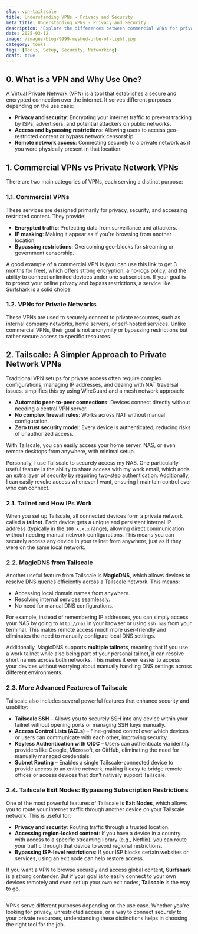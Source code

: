 ```yaml
---
slug: vpn-tailscale
title: Understanding VPNs - Privacy and Security
meta_title: Understanding VPNs - Privacy and Security
description: "Explore the differences between commercial VPNs for privacy and security and private network VPNs for secure remote access. Learn how Tailscale simplifies private VPN setups and how exit nodes can help bypass restrictions."
date: 2025-03-12
image: /images/blog/9999-meshed-orbe-of-light.jpg
category: tools
tags: [Tools, Setup, Security, Networking]
draft: true
---
```


## 0. What is a VPN and Why Use One?
A Virtual Private Network (VPN) is a tool that establishes a secure and encrypted connection over the internet. It serves different purposes depending on the use case:

- **Privacy and security**: Encrypting your internet traffic to prevent tracking by ISPs, advertisers, and potential attackers on public networks.
- **Access and bypassing restrictions**: Allowing users to access geo-restricted content or bypass network censorship.
- **Remote network access**: Connecting securely to a private network as if you were physically present in that location.

## 1. Commercial VPNs vs Private Network VPNs
There are two main categories of VPNs, each serving a distinct purpose:

### 1.1. Commercial VPNs
These services are designed primarily for privacy, security, and accessing restricted content. They provide:

- **Encrypted traffic**: Protecting data from surveillance and attackers.
- **IP masking**: Making it appear as if you're browsing from another location.
- **Bypassing restrictions**: Overcoming geo-blocks for streaming or government censorship.

A good example of a commercial VPN is <FancyLink linkText="Surfshark" url="https://surfshark.club/friend/FgNz9XN5"/> (you can use this link to get 3 months for free), which offers strong encryption, a no-logs policy, and the ability to connect unlimited devices under one subscription. If your goal is to protect your online privacy and bypass restrictions, a service like Surfshark is a solid choice.

### 1.2. VPNs for Private Networks
These VPNs are used to securely connect to private resources, such as internal company networks, home servers, or self-hosted services. Unlike commercial VPNs, their goal is not anonymity or bypassing restrictions but rather secure access to specific resources.

## 2. Tailscale: A Simpler Approach to Private Network VPNs
Traditional VPN setups for private access often require complex configurations, managing IP addresses, and dealing with NAT traversal issues. <FancyLink linkText="Tailscale" url="https://tailscale.com/"/> simplifies this by using WireGuard and a mesh network approach:

- **Automatic peer-to-peer connections**: Devices connect directly without needing a central VPN server.
- **No complex firewall rules**: Works across NAT without manual configuration.
- **Zero trust security model**: Every device is authenticated, reducing risks of unauthorized access.

With Tailscale, you can easily access your home server, NAS, or even remote desktops from anywhere, with minimal setup.

Personally, I use Tailscale to securely access my NAS. One particularly useful feature is the ability to share access with my work email, which adds an extra layer of security by requiring two-step authentication. Additionally, I can easily revoke access whenever I want, ensuring I maintain control over who can connect.

### 2.1. Tailnet and How IPs Work
When you set up Tailscale, all connected devices form a private network called a **tailnet**. Each device gets a unique and persistent internal IP address (typically in the `100.x.x.x` range), allowing direct communication without needing manual network configurations. This means you can securely access any device in your tailnet from anywhere, just as if they were on the same local network.

### 2.2. MagicDNS from Tailscale
Another useful feature from Tailscale is **MagicDNS**, which allows devices to resolve DNS queries efficiently across a Tailscale network. This means:

- Accessing local domain names from anywhere.
- Resolving internal services seamlessly.
- No need for manual DNS configurations.

For example, instead of remembering IP addresses, you can simply access your NAS by going to `http://nas` in your browser or using `ssh nas` from your terminal. This makes remote access much more user-friendly and eliminates the need to manually configure local DNS settings.

Additionally, MagicDNS supports **multiple tailnets**, meaning that if you use a work tailnet while also being part of your personal tailnet, it can resolve short names across both networks. This makes it even easier to access your devices without worrying about manually handling DNS settings across different environments.

### 2.3. More Advanced Features of Tailscale
Tailscale also includes several powerful features that enhance security and usability:

- **Tailscale SSH** – Allows you to securely SSH into any device within your tailnet without opening ports or managing SSH keys manually.
- **Access Control Lists (ACLs)** – Fine-grained control over which devices or users can communicate with each other, improving security.
- **Keyless Authentication with OIDC** – Users can authenticate via identity providers like Google, Microsoft, or GitHub, eliminating the need for manually managed credentials.
- **Subnet Routing** – Enables a single Tailscale-connected device to provide access to an entire network, making it easy to bridge remote offices or access devices that don’t natively support Tailscale.

### 2.4. Tailscale Exit Nodes: Bypassing Subscription Restrictions
One of the most powerful features of Tailscale is **Exit Nodes**, which allows you to route your internet traffic through another device on your Tailscale network. This is useful for:

- **Privacy and security**: Routing traffic through a trusted location.
- **Accessing region-locked content**: If you have a device in a country with access to a specific streaming library (e.g., Netflix), you can route your traffic through that device to avoid regional restrictions.
- **Bypassing ISP-level restrictions**: If your ISP blocks certain websites or services, using an exit node can help restore access.

If you want a VPN to browse securely and access global content, **Surfshark** is a strong contender. But if your goal is to easily connect to your own devices remotely and even set up your own exit nodes, **Tailscale** is the way to go.

---

VPNs serve different purposes depending on the use case. Whether you're looking for privacy, unrestricted access, or a way to connect securely to your private resources, understanding these distinctions helps in choosing the right tool for the job.
